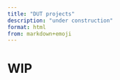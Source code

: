 ```yaml
---
title: "DUT projects"
description: "under construction"
format: html
from: markdown+emoji
---
```


# WIP
